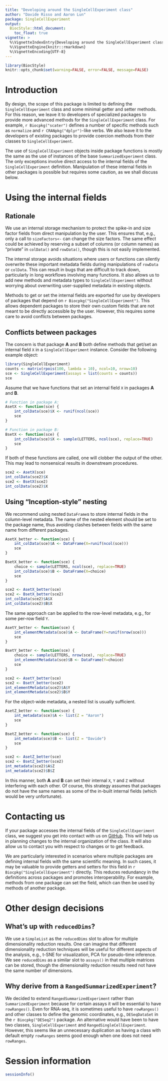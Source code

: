 ```yaml
---
title: "Developing around the SingleCellExperiment class"
author: "Davide Risso and Aaron Lun"
package: SingleCellExperiment
output:
  BiocStyle::html_document:
    toc_float: true
vignette: >
  %\VignetteIndexEntry{Developing around the SingleCellExperiment class}
  %\VignetteEngine{knitr::rmarkdown}
  %\VignetteEncoding{UTF-8}
---
```


```r
library(BiocStyle)
knitr::opts_chunk$set(warning=FALSE, error=FALSE, message=FALSE)
```

# Introduction

By design, the scope of this package is limited to defining the `SingleCellExperiment` class and some minimal getter and setter methods.
For this reason, we leave it to developers of specialized packages to provide more advanced methods for the `SingleCellExperiment` class.
For example, `r Biocpkg("scater")` defines a number of specific methods such as `normalize` and `r CRANpkg("dplyr")`-like verbs.
We also leave it to the developers of existing packages to provide coercion methods from their classes to `SingleCellExperiment`.

The use of `SingleCellExperiment` objects inside package functions is mostly the same as the use of instances of the base `SummarizedExperiment` class.
The only exceptions involve direct access to the internal fields of the `SingleCellExperiment` definition.
Manipulation of these internal fields in other packages is possible but requires some caution, as we shall discuss below.

# Using the internal fields

## Rationale

We use an internal storage mechanism to protect the spike-in and size factor fields from direct manipulation by the user.
This ensures that, e.g., only a call to `sizeFactors<-` can change the size factors.
The same effect could be achieved by reserving a subset of columns (or column names) as "private" in `colData()` and `rowData()`, though this is not easily implemented.

The internal storage avoids situations where users or functions can silently overwrite these important metadata fields during manipulations of `rowData` or `colData`.
This can result in bugs that are difficult to track down, particularly in long workflows involving many functions.
It also allows us to add new methods and metadata types to `SingleCellExperiment` without worrying about overwriting user-supplied metadata in existing objects.

Methods to get or set the internal fields are exported for use by developers of packages that depend on `r Biocpkg("SingleCellExperiment")`.
This allows dependent packages to store their own custom fields that are not meant to be directly accessible by the user.
However, this requires some care to avoid conflicts between packages.

## Conflicts between packages

The concern is that package **A** and **B** both define methods that get/set an internal field `X` in a `SingleCellExperiment` instance.
Consider the following example object:

```r
library(SingleCellExperiment)
counts <- matrix(rpois(100, lambda = 10), ncol=10, nrow=10)
sce <- SingleCellExperiment(assays = list(counts = counts))
sce
```

Assume that we have functions that set an internal field `X` in packages **A** and **B**.

```r
# Function in package A:
AsetX <- function(sce) {
    int_colData(sce)$X <- runif(ncol(sce))
    sce
}

# Function in package B:
BsetX <- function(sce) {
    int_colData(sce)$X <- sample(LETTERS, ncol(sce), replace=TRUE)
    sce
}
```

If both of these functions are called, one will clobber the output of the other.
This may lead to nonsensical results in downstream procedures.

```r
sce2 <- AsetX(sce)
int_colData(sce2)$X
sce2 <- BsetX(sce2)
int_colData(sce2)$X
```

## Using "Inception-style" nesting

We recommend using nested `DataFrame`s to store internal fields in the column-level metadata.
The name of the nested element should be set to the package name, thus avoiding clashes between fields with the same name from different packages.

```r
AsetX_better <- function(sce) {
    int_colData(sce)$A <- DataFrame(X=runif(ncol(sce)))
    sce
}

BsetX_better <- function(sce) {
    choice <- sample(LETTERS, ncol(sce), replace=TRUE)
    int_colData(sce)$B <- DataFrame(X=choice)
    sce
}

sce2 <- AsetX_better(sce)
sce2 <- BsetX_better(sce2)
int_colData(sce2)$A$X 
int_colData(sce2)$B$X 
```

The same approach can be applied to the row-level metadata, e.g., for some per-row field `Y`.

```r
AsetY_better <- function(sce) {
    int_elementMetadata(sce)$A <- DataFrame(Y=runif(nrow(sce)))
    sce
}

BsetY_better <- function(sce) {
    choice <- sample(LETTERS, nrow(sce), replace=TRUE)
    int_elementMetadata(sce)$B <- DataFrame(Y=choice)
    sce
}

sce2 <- AsetY_better(sce)
sce2 <- BsetY_better(sce2)
int_elementMetadata(sce2)$A$Y 
int_elementMetadata(sce2)$B$Y
```

For the object-wide metadata, a nested list is usually sufficient.

```r
AsetZ_better <- function(sce) {
    int_metadata(sce)$A <- list(Z = "Aaron")
    sce
}

BsetZ_better <- function(sce) {
    int_metadata(sce)$B <- list(Z = "Davide")
    sce
}

sce2 <- AsetZ_better(sce)
sce2 <- BsetZ_better(sce2)
int_metadata(sce2)$A$Z
int_metadata(sce2)$B$Z
```

In this manner, both **A** and **B** can set their internal `X`, `Y` and `Z` without interfering with each other.
Of course, this strategy assumes that packages do not have the same names as some of the in-built internal fields (which would be very unfortunate).

# Contacting us 

If your package accesses the internal fields of the `SingleCellExperiment` class, we suggest you get into contact with us on [GitHub](https://github.com/drisso/SingleCellExperiment).
This will help us in planning changes to the internal organization of the class.
It will also allow us to contact you with respect to changes or to get feedback.

We are particularly interested in scenarios where multiple packages are defining internal fields with the same scientific meaning.
In such cases, it may be valuable to provide getters and setters for this field in `r Biocpkg("SingleCellExperiment")` directly.
This reduces redundancy in the definitions across packages and promotes interoperability.
For example, methods from one package can set the field, which can then be used by methods of another package.

# Other design decisions

## What's up with `reducedDims`? 

We use a `SimpleList` as the `reducedDims` slot to allow for multiple dimensionality reduction results.
One can imagine that different dimensionality reduction techniques will be useful for different aspects of the analysis, e.g., t-SNE for visualization, PCA for pseudo-time inference.
We see `reducedDims` as a similar slot to `assays()` in that multiple matrices can be stored, though the dimensionality reduction results need not have the same number of dimensions.

## Why derive from a `RangedSummarizedExperiment`?

We decided to extend `RangedSummarizedExperiment` rather than `SummarizedExperiment` because for certain assays it will be essential to have `rowRanges()`. 
Even for RNA-seq, it is sometimes useful to have `rowRanges()` and other classes to define the genomic coordinates, e.g., `DESeqDataSet` in the `r Biocpkg("DESeq2")` package.
An alternative would have been to have two classes, `SingleCellExperiment` and `RangedSingleCellExperiment`.
However, this seems like an unnecessary duplication as having a class with default empty `rowRanges` seems good enough when one does not need `rowRanges`.

# Session information

```r
sessionInfo()
```
